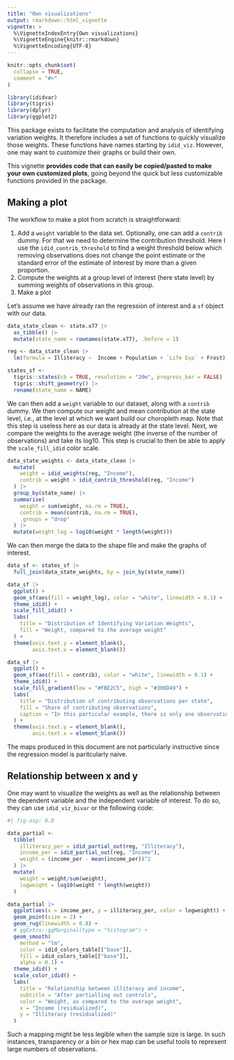 ```yaml
---
title: "Own visualizations"
output: rmarkdown::html_vignette
vignette: >
  %\VignetteIndexEntry{Own visualizations}
  %\VignetteEngine{knitr::rmarkdown}
  %\VignetteEncoding{UTF-8}
---
```


```r
knitr::opts_chunk$set(
  collapse = TRUE,
  comment = "#>"
)
```

```r
library(ididvar)
library(tigris)
library(dplyr)
library(ggplot2)
```

This package exists to facilitate the computation and analysis of identifying variation weights. It therefore includes a set of functions to quickly visualize those weights. These functions have names starting by `idid_viz`. However, one may want to *customize* their graphs or build their own. 

This vignette **provides code that can easily be copied/pasted to make your own customized plots**, going beyond the quick but less customizable functions provided in the package.

## Making a plot

The workflow to make a plot from scratch is straightforward: 

1. Add a `weight` variable to the data set. Optionally, one can add a `contrib` dummy. For that we need to determine the contribution threshold. Here I use the `idid_contrib_threshold` to find a weight threshold below which removing observations does not change the point estimate or the standard error of the estimate of interest by more than a given proportion.
2. Compute the weights at a group level of interest (here state level) by summing weights of observations in this group.
3. Make a plot



Let's assume we have already ran the regression of interest and a `sf` object with our data.

```r
data_state_clean <- state.x77 |> 
  as_tibble() |> 
  mutate(state_name = rownames(state.x77), .before = 1) 

reg <- data_state_clean |> 
  lm(formula = Illiteracy ~  Income + Population + `Life Exp` + Frost)

states_sf <- 
  tigris::states(cb = TRUE, resolution = "20m", progress_bar = FALSE) |>
  tigris::shift_geometry() |> 
  rename(state_name = NAME)
```


We can then add a `weight` variable to our dataset, along with a `contrib` dummy. We then compute our weight and mean contribution at the state level, *i.e.*, at the level at which we want build our choropleth map. Note that this step is useless here as our data is already at the state level. Next, we compare the weights to the average weight (the inverse of the number of observations) and take its log10. This step is crucial to then be able to apply the `scale_fill_idid` color scale.

```r
data_state_weights <- data_state_clean |> 
  mutate(
    weight = idid_weights(reg, "Income"),
    contrib = weight > idid_contrib_threshold(reg, "Income")
  ) |> 
  group_by(state_name) |> 
  summarise(
    weight = sum(weight, na.rm = TRUE), 
    contrib = mean(contrib, na.rm = TRUE),
    .groups = "drop"
  ) |> 
  mutate(weight_log = log10(weight * length(weight))) 
```

We can then merge the data to the shape file and make the graphs of interest.

```r
data_sf <- states_sf |> 
  full_join(data_state_weights, by = join_by(state_name)) 

data_sf |> 
  ggplot() +
  geom_sf(aes(fill = weight_log), color = "white", linewidth = 0.1) +
  theme_idid() +
  scale_fill_idid() +
  labs(
    title = "Distribution of Identifying Variation Weights",
    fill = "Weight, compared to the average weight"
  ) +
  theme(axis.text.y = element_blank(), 
        axis.text.x = element_blank())

data_sf |> 
  ggplot() +
  geom_sf(aes(fill = contrib), color = "white", linewidth = 0.1) +
  theme_idid() +
  scale_fill_gradient(low = "#FBE2C5", high = "#300D49") +
  labs(
    title = "Distribution of contributing observations per state",
    fill = "Share of contributing observations",
    caption = "In this particular example, there is only one observation per state.\nThe shares are threfore 0 or 1."
  ) +
  theme(axis.text.y = element_blank(), 
        axis.text.x = element_blank())
``` 

The maps produced in this document are not particularly instructive since the regression model is paritcularly naive.

<!-- # Why keeping the idid scale -->

<!-- I argue for keeping the idid scale -->

## Relationship between x and y

One may want to visualize the weights as well as the relationship between the dependent variable and the independent variable of interest. To do so, they can use `idid_viz_bivar` or the following code:

```r
#| fig-asp: 0.8

data_partial <- 
  tibble(
    illiteracy_per = idid_partial_out(reg, "Illiteracy"),
    income_per = idid_partial_out(reg, "Income"),
    weight = (income_per - mean(income_per))^2
  ) |> 
  mutate(
    weight = weight/sum(weight),
    logweight = log10(weight * length(weight))
  )

data_partial |>
  ggplot(aes(x = income_per, y = illiteracy_per, color = logweight)) +
  geom_point(size = 2) +
  geom_rug(linewidth = 0.8) +
  # ggExtra::ggMarginal(type = "histogram") +
  geom_smooth(
    method = "lm", 
    color = idid_colors_table[["base"]],
    fill = idid_colors_table[["base"]], 
    alpha = 0.1) +
  theme_idid() +
  scale_color_idid() +
  labs(
    title = "Relationship between illiteracy and income",
    subtitle = "After partialling out controls",
    color = "Weight, as compared to the average weight",
    x = "Income (residualized)",
    y = "Illiteracy (residualized)"
  )
```

Such a mapping might be less legible when the sample size is large. In such instances, transparency or a bin or hex map can be useful tools to represent large numbers of observations.



